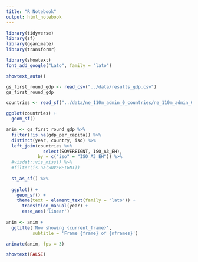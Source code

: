 ```yaml
---
title: "R Notebook"
output: html_notebook
---
```


```r
library(tidyverse)
library(sf)
library(gganimate)
library(transformr)
```

```r

library(showtext)
font_add_google("Lato", family = "lato")

showtext_auto()

gs_first_round_gdp <- read_csv("../data/results_gdp.csv")
gs_first_round_gdp

countries <- read_sf("../data/ne_110m_admin_0_countries/ne_110m_admin_0_countries.shp")

ggplot(countries) +
  geom_sf()

anim <- gs_first_round_gdp %>% 
  filter(!is.na(gdp_per_capita)) %>% 
  distinct(year, country, iso) %>% 
  left_join(countries %>% 
              select(SOVEREIGNT, ISO_A3_EH), 
            by = c("iso" = "ISO_A3_EH")) %>% 
  #visdat::vis_miss() %>% 
  #filter(is.na(SOVEREIGNT))
  
  st_as_sf() %>%
  
  ggplot() + 
    geom_sf() +
    theme(text = element_text(family = "lato")) +
      transition_manual(year) +
      ease_aes('linear')
  
anim <- anim +
  ggtitle('Now showing {current_frame}',
          subtitle = 'Frame {frame} of {nframes}')

animate(anim, fps = 3)

showtext(FALSE)

  
  
```

